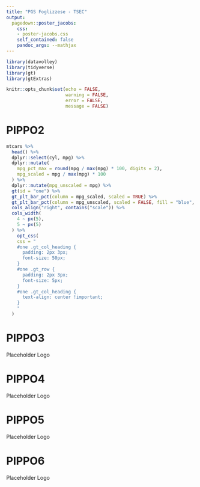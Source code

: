 ```yaml
---
title: "PGS Foglizzese - TSEC"
output:
  pagedown::poster_jacobs:
    css:
    - poster-jacobs.css
    self_contained: false
    pandoc_args: --mathjax
---
```


```r
library(datavolley)
library(tidyverse)
library(gt)
library(gtExtras)

knitr::opts_chunk$set(echo = FALSE,
                      warning = FALSE,
                      error = FALSE,
                      message = FALSE)
```




PIPPO2
================================================================================

```r


mtcars %>%
  head() %>%
  dplyr::select(cyl, mpg) %>%
  dplyr::mutate(
    mpg_pct_max = round(mpg / max(mpg) * 100, digits = 2),
    mpg_scaled = mpg / max(mpg) * 100
  ) %>%
  dplyr::mutate(mpg_unscaled = mpg) %>%
  gt(id = "one") %>%
  gt_plt_bar_pct(column = mpg_scaled, scaled = TRUE) %>%
  gt_plt_bar_pct(column = mpg_unscaled, scaled = FALSE, fill = "blue", background = "lightblue") %>%
  cols_align("right", contains("scale")) %>%
  cols_width(
    4 ~ px(5),
    5 ~ px(5)
  ) %>% 
    opt_css(
    css = "
    #one .gt_col_heading {
      padding: 2px 3px;
      font-size: 50px;
    }
    #one .gt_row {
      padding: 2px 3px;
      font-size: 5px;
    }
    #one .gt_col_heading {
      text-align: center !important;
    }
    "
  )

```


PIPPO3
================================================================================

::: {.logo-example}
Placeholder Logo
:::



PIPPO4
================================================================================

::: {.logo-example}
Placeholder Logo
:::


PIPPO5
================================================================================

::: {.logo-example}
Placeholder Logo
:::


PIPPO6
================================================================================

::: {.logo-example}
Placeholder Logo
:::
